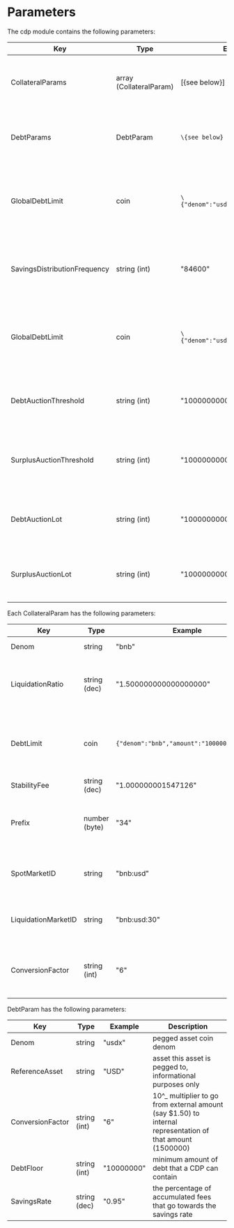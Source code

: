 

# Parameters

The cdp module contains the following parameters:

| Key                          | Type                    | Example                             | Description                                                      |
| ---------------------------- | ----------------------- | ----------------------------------- | ---------------------------------------------------------------- |
| CollateralParams             | array (CollateralParam) | [\{see below}]                      | array of params for each enabled collateral type                 |
| DebtParams                   | DebtParam               | `\{see below}`                      | array of params for each enabled pegged asset                    |
| GlobalDebtLimit              | coin                    | `\{"denom":"usdx","amount":"1000"}` | maximum pegged assets that can be minted across the whole system |
| SavingsDistributionFrequency | string (int)            | "84600"                             | number of seconds between distribution of the savings rate       |
| GlobalDebtLimit              | coin                    | `\{"denom":"usdx","amount":"1000"}` | maximum pegged assets that can be minted across the whole system |
| DebtAuctionThreshold         | string (int)            | "100000000000"                      | amount of system debt before a debt auction is triggered         |
| SurplusAuctionThreshold      | string (int)            | "100000000000"                      | amount of system surplus before a surplus auction is triggered   |
| DebtAuctionLot               | string (int)            | "10000000000"                       | amount of debt that each debt auction will attempt to recoup     |
| SurplusAuctionLot            | string (int)            | "10000000000"                       | amount of surplus that will be sold at each surplus auction      |

Each CollateralParam has the following parameters:

| Key                 | Type          | Example                                    | Description                                                                    |
| ------------------- | ------------- | ------------------------------------------ | ------------------------------------------------------------------------------ |
| Denom               | string        | "bnb"                                      | collateral coin denom                                                          |
| LiquidationRatio    | string (dec)  | "1.500000000000000000"                     | the ratio under which a cdp with this collateral type will be liquidated       |
| DebtLimit           | coin          | `{"denom":"bnb","amount":"1000000000000"}` | maximum pegged asset that can be minted backed by this collateral type         |
| StabilityFee        | string (dec)  | "1.000000001547126"                        | per second fee                                                                 |
| Prefix              | number (byte) | "34"                                       | identifier used in store keys - **must** be unique across collateral types     |
| SpotMarketID        | string        | "bnb:usd"                                  | price feed identifier for the spot price of this collateral type               |
| LiquidationMarketID | string        | "bnb:usd:30"                               | price feed identifier for the liquidation price of this collateral type        |
| ConversionFactor    | string (int)  | "6"                                        | 10^\_ multiplier for external (BTC1.50) to internal (150000000) representation |

DebtParam has the following parameters:

| Key              | Type         | Example    | Description                                                                                                 |
| ---------------- | ------------ | ---------- | ----------------------------------------------------------------------------------------------------------- |
| Denom            | string       | "usdx"     | pegged asset coin denom                                                                                     |
| ReferenceAsset   | string       | "USD"      | asset this asset is pegged to, informational purposes only                                                  |
| ConversionFactor | string (int) | "6"        | 10^\_ multiplier to go from external amount (say $1.50) to internal representation of that amount (1500000) |
| DebtFloor        | string (int) | "10000000" | minimum amount of debt that a CDP can contain                                                               |
| SavingsRate      | string (dec) | "0.95"     | the percentage of accumulated fees that go towards the savings rate                                         |



